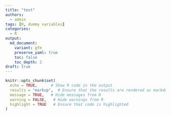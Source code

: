 ```yaml
---
title: "test"
authors: 
  - admin
tags: [R, dummy variables]
categories: 
  - R
output:
  md_document:
    variant: gfm
    preserve_yaml: true
    toc: false
    toc_depth: 2
draft: true
---
```


```r
knitr::opts_chunk$set(
  echo = TRUE,      # Show R code in the output
  results = "markup",  # Ensure that the results are rendered as markdown
  message = TRUE,   # Hide messages from R
  warning = FALSE,   # Hide warnings from R
  highlight = TRUE   # Ensure that code is highlighted
)
```